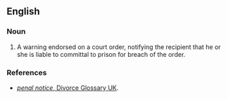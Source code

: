 ==English==

===Noun===
{{head|en|noun|head=[[penal]] [[notice]]}}

# {{legal}} A warning endorsed on a court order, notifying the recipient that he or she is liable to committal to prison for breach of the order.

===References===
*[http://www.divorce-glossary.co.uk/penal-notice.html ''penal notice'', Divorce Glossary UK].